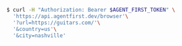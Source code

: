 ```bash
$ curl -H "Authorization: Bearer $AGENT_FIRST_TOKEN" \
  'https://api.agentfirst.dev/browser'\
  '?url=https://guitars.com/'\
  '&country=us'\
  '&city=nashville'
```
